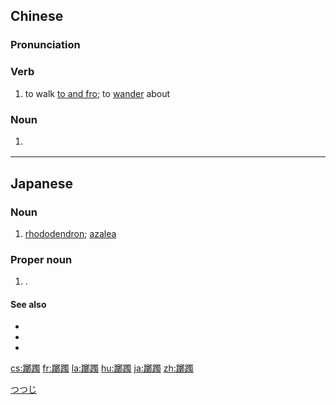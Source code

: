 {{also|踯躅}}
==Chinese==
{{zh-forms|s=踯躅}}

===Pronunciation===
{{zh-pron
|m=zhízhú
|c=zaak6 zuk6
|cat=v,n
}}

===Verb===
{{zh-verb}}

# {{lb|zh|literary}} to walk [[to and fro]]; to [[wander]] about

===Noun===
{{zh-noun}}

# {{lb|zh|literary}} {{zh-alt-name|杜鵑花|[[rhododendron]]}}

----

==Japanese==
{{ja-kanjitab|yomi=irr|sort=つつじ}}

===Noun===
{{ja-noun|つつじ|ツツジ}}

# [[rhododendron]]; [[azalea]]

===Proper noun===
{{ja-noun|つつじ}}

# {{given name|female|lang=ja|sort=つつじ}}.

====See also====
* {{pedialite|lang=ja}}
* {{pedialite|Azalea}}
* {{pedialite|Rhododendron}}

[[Category:ja:Flowers|つつじ]]

[[cs:躑躅]]
[[fr:躑躅]]
[[la:躑躅]]
[[hu:躑躅]]
[[ja:躑躅]]
[[zh:躑躅]]